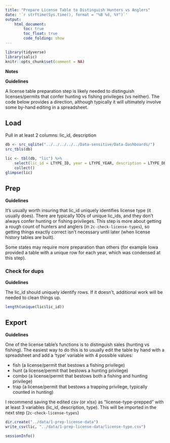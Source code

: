 ```yaml
---
title: "Prepare License Table to Distinguish Hunters vs Anglers"
date: '`r strftime(Sys.time(), format = "%B %d, %Y")`'
output: 
    html_document:
        toc: true
        toc_float: true
        code_folding: show
---
```


```r
library(tidyverse)
library(salic)
knitr::opts_chunk$set(comment = NA)
```

**Notes**

**Guidelines**

A license table preparation step is likely needed to distinguish licenses/permits that confer hunting vs fishing privileges (vs neither). The code below provides a direction, although typically it will ultimately involve some by-hand editing in a spreadsheet.

## Load

Pull in at least 2 columns: lic_id, description

```r
db <- src_sqlite("../../../../../Data-sensitive/Data-Dashboards/")
src_tbls(db)
```

```r
lic <- tbl(db, "lic") %>% 
    select(lic_id = LTYPE_ID, year = LTYPE_YEAR, description = LTYPE_DESC) %>%
    collect()
glimpse(lic)
```

## Prep

**Guidelines**

It's usually worth insuring that lic_id uniquely identifies license type (it usually does). There are typically 100s of unique lic_ids, and they don't always confer hunting or fishing privileges. This step is more about getting a rough count of hunters and anglers (in `2c-check-license-types`), so getting things exactly correct isn't necessary until later (when license history tables are built).

Some states may require more preparation than others (for example Iowa provided a table with a unique row for each year, which was condensed at this step).

### Check for dups

**Guidelines**

The lic_id should uniquely identify rows. If it doesn't, additional work will be needed to clean things up.

```r
length(unique(lic$lic_id))
```

## Export

**Guidelines**

One of the license table's functions is to distinguish sales (hunting vs fishing). The easiest way to do this is to usually edit the table by hand with a spreadsheet and add a 'type' variable with 4 possible values:

- fish (a license/permit that bestows a fishing privilege)
- hunt (a license/permit that bestows a hunting privilege)
- combo (a license/permit that bestows both a fishing and hunting privilege)
- trap (a license/permit that bestows a trapping privilege, typically counted in hunting)

I recommend saving the edited csv (or xlsx) as "license-type-prepped" with at least 3 variables (lic_id, description, type). This will be imported in the next step (`2c-check-license-types`)

```r
dir.create("../data/1-prep-license-data")
write_csv(lic, "../data/1-prep-license-data/license-type.csv")
```

```r
sessionInfo()
```
